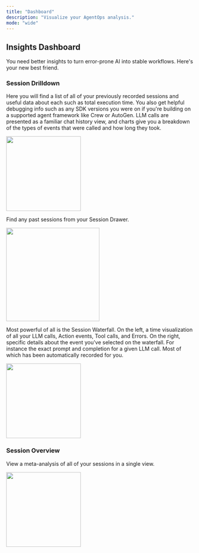 ```yaml
---
title: "Dashboard"
description: "Visualize your AgentOps analysis."
mode: "wide"
---
```


## Insights Dashboard

You need better insights to turn error-prone AI into stable workflows. Here's your new best friend.

### Session Drilldown
Here you will find a list of all of your previously recorded sessions and useful data about each such as total execution time.
You also get helpful debugging info such as any SDK versions you were on if you're building on a supported agent framework like Crew or AutoGen.
LLM calls are presented as a familiar chat history view, and charts give you a breakdown of the types of events that were called and how long they took.

<Frame type="glass" caption="Session Summary">
  <img height="200" src="https://github.com/AgentOps-AI/agentops/blob/cf67191f13e0e2a09446a61b7393e1810b3eee95/docs/images/session-summary.gif?raw=true" />
</Frame>

Find any past sessions from your Session Drawer.
<Frame type="glass" caption="Session Drawer">
  <img height="250" src="https://github.com/AgentOps-AI/agentops/blob/cf67191f13e0e2a09446a61b7393e1810b3eee95/docs/images/session-drawer.gif?raw=true" />
</Frame>

Most powerful of all is the Session Waterfall. On the left, a time visualization of all your LLM calls, Action events, Tool calls, and Errors.
On the right, specific details about the event you've selected on the waterfall. For instance the exact prompt and completion for a given LLM call.
Most of which has been automatically recorded for you.

<Frame type="glass" caption="Session Waterfall">
  <img height="200" src="https://github.com/AgentOps-AI/agentops/blob/cf67191f13e0e2a09446a61b7393e1810b3eee95/docs/images/session-waterfall.gif?raw=true" />
</Frame>


### Session Overview
View a meta-analysis of all of your sessions in a single view.
<Frame type="glass" caption="Session Overview">
  <img height="200" src="https://github.com/AgentOps-AI/agentops/blob/cf67191f13e0e2a09446a61b7393e1810b3eee95/docs/images/overview.png?raw=true" />
</Frame>

<script type="module" src="/scripts/github_stars.js"></script>
<script type="module" src="/scripts/adjust_api_dynamically.js"></script>
<script type="css" src="/styles/intro.css"></script>